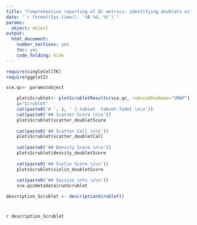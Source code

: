 ```yaml
---
title: "Comprehensive reporting of QC metrics: identifying doublets with Scrublet"
date: "`r format(Sys.time(), '%B %d, %Y')`"
params: 
  object: object
output:
  html_document:
    number_sections: yes
    toc: yes
    code_folding: hide
---
```


```r
require(singleCellTK)
require(ggplot2)
```

```r
sce.qc<- params$object
```

```r
    plotsScrublet<- plotScrubletResults(sce.qc, reducedDimName="UMAP")
    i="Scrublet"
    cat(paste0('# ', i, ' {.tabset .tabset-fade} \n\n'))
    cat(paste0('## Scatter Score \n\n'))
    plotsScrublet$scatter_doubletScore
    
    cat(paste0('## Scatter Call \n\n'))
    plotsScrublet$scatter_doubletCall
   
    cat(paste0('## Density Score \n\n'))
    plotsScrublet$density_doubletScore
   
    cat(paste0('## Violin Score \n\n'))
    plotsScrublet$violin_doubletScore
 
    cat(paste0('## Session info \n\n'))
    sce.qc@metadata$runScrublet
```

```r
description_Scrublet <- descriptionScrublet()
```
# {.unlisted .unnumbered .toc-ignore}
`r description_Scrublet`